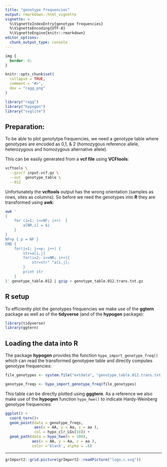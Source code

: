 ```yaml
---
title: "genotype frequencies"
output: rmarkdown::html_vignette
vignette: >
  %\VignetteIndexEntry{genotype frequencies}
  %\VignetteEncoding{UTF-8}
  %\VignetteEngine{knitr::rmarkdown}
editor_options:
  chunk_output_type: console
---
```


```css
img {
  border: 0;
}
```

```r
knitr::opts_chunk$set(
  collapse = TRUE,
  comment = "#>",
  dev = "ragg_png"
)

library("ragg")
library("hypogen")
library("svglite")
```

## Preparation:

To be able to plot genotytpe frequencies, we need a genotype table where genotypes
are encoded as 0,1, & 2 (homozygous reference allele, heterozygous and homozygous alternative allele).

This can be easily generated from a **vcf file** using **VCFtools**:

```sh
vcftools \
  --gzvcf input.vcf.gz \
  --out  genotype_table \
  --012
```

Unfortunately the **vcftools** output has the wrong orientation (samples as rows, sites as columns).
So before we reed the genotypes into **R** they are transformed using **awk**:

```sh
awk '
{
    for (i=1; i<=NF; i++)  {
        a[NR,i] = $i
    }
}
NF>p { p = NF }
END {
    for(j=1; j<=p; j++) {
        str=a[1,j]
        for(i=2; i<=NR; i++){
            str=str" "a[i,j];
        }
        print str
    }
}' genotype_table.012 | gzip > genotype_table.012.trans.txt.gz

```
## R setup

To efficiently plot the genotypes frequencies we make use of the **ggtern** package as well as of the **tidyverse** (and of the **hypogen** package):

```r
library(tidyverse)
library(ggtern)
```

## Loading the data into R

The package **hypogen** provides the function `hypo_import_genotype_freq()` which can read
the transformed genotypee table and directly computes genotype frequencies:

```r
file_genotypes <- system.file("extdata", "genotype_table.012.trans.txt.gz", package = "hypogen")

genotype_freqs <- hypo_import_genotype_freq(file_genotypes)
```

This table can be directly plotted using **gggtern**.
As a reference we also make use of the **hypogen** function `hypo_hwe()` to indicate Hardy-Weinberg
genotype frequencies:

```r
ggplot() +
  coord_tern()+
  geom_point(data = genotype_freqs,
             aes(x = AA, y = Aa, z = aa ),
             col = hypo_clr_LGs[18]) +
  geom_path(data = hypo_hwe(n = 100),
            aes(x = AA, y = Aa, z = aa ),
            color ='black', alpha = .6)
```

------------------------

```r
grImport2::grid.picture(grImport2::readPicture("logo.c.svg"))
```
